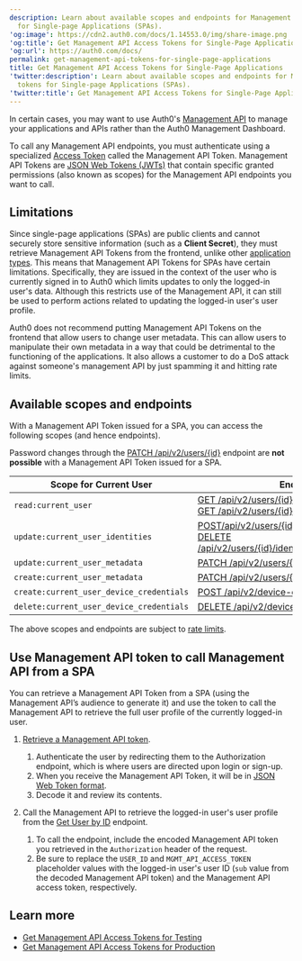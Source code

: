 ```yaml
---
description: Learn about available scopes and endpoints for Management API tokens
  for Single-page Applications (SPAs).
'og:image': https://cdn2.auth0.com/docs/1.14553.0/img/share-image.png
'og:title': Get Management API Access Tokens for Single-Page Applications
'og:url': https://auth0.com/docs/
permalink: get-management-api-tokens-for-single-page-applications
title: Get Management API Access Tokens for Single-Page Applications
'twitter:description': Learn about available scopes and endpoints for Management API
  tokens for Single-page Applications (SPAs).
'twitter:title': Get Management API Access Tokens for Single-Page Applications
---
```

In certain cases, you may want to use Auth0's [Management API](https://auth0.com/docs/api/management/v2#!) to manage your applications and APIs rather than the Auth0 Management Dashboard.

To call any <Tooltip tip="Management API: A product to allow customers to perform administrative tasks." cta="View Glossary" href="/docs/glossary?term=Management+API">Management API</Tooltip> endpoints, you must authenticate using a specialized [Access Token](/docs/secure/tokens/access-tokens) called the Management API Token. Management API Tokens are [JSON Web Tokens (JWTs)](/docs/secure/tokens/json-web-tokens) that contain specific granted permissions (also known as scopes) for the Management API endpoints you want to call.

## Limitations

Since single-page applications (SPAs) are <Tooltip tip="Public Client: Client (application) that cannot hold credentials securely. Examples include a native desktop or mobile application and a JavaScript-based client-side web application (such as a single-page app (SPA))." cta="View Glossary" href="/docs/glossary?term=public+clients">public clients</Tooltip> and cannot securely store sensitive information (such as a **<Tooltip tip="Client Secret: Secret used by a client (application) to authenticate with the Authorization Server; it should be known to only the client and the Authorization Server and must be sufficiently random to not be guessable." cta="View Glossary" href="/docs/glossary?term=Client+Secret">Client Secret</Tooltip>**), they must retrieve Management API Tokens from the frontend, unlike other [application types](/docs/get-started/applications). This means that Management API Tokens for SPAs have certain limitations. Specifically, they are issued in the context of the user who is currently signed in to Auth0 which limits updates to only the logged-in user's data. Although this restricts use of the Management API, it can still be used to perform actions related to updating the logged-in user's user profile.

<Warning>

Auth0 does not recommend putting Management API Tokens on the frontend that allow users to change user metadata. This can allow users to manipulate their own metadata in a way that could be detrimental to the functioning of the applications. It also allows a customer to do a DoS attack against someone's management API by just spamming it and hitting rate limits.

</Warning>

## Available scopes and endpoints

With a Management API Token issued for a SPA, you can access the following scopes (and hence endpoints).

<Callout icon="file-lines" color="#0EA5E9" iconType="regular">

Password changes through the [PATCH /api/v2/users/{id}](https://auth0.com/docs/api/management/v2#!/Users/patch_users_by_id) endpoint are **not possible** with a Management API Token issued for a SPA.

</Callout>

<table class="table"><thead>
<tr>
<th><strong>Scope for Current User</strong></th>
<th><strong>Endpoint</strong></th>
</tr>
</thead>
<tbody>
<tr>
<td><code>read:current_user</code></td>
<td><a href="https://auth0.com/docs/api/management/v2#!/Users/get_users_by_id">GET /api/v2/users/{id}</a> <br/> <a href="https://auth0.com/docs/api/management/v2#!/Users/get_enrollments">GET /api/v2/users/{id}/enrollments</a></td>
</tr>
<tr>
<td><code>update:current_user_identities</code></td>
<td><a href="https://auth0.com/docs/api/management/v2#!/Users/post_identities">POST/api/v2/users/{id}/identities</a> <br/> <a href="https://auth0.com/docs/api/management/v2#!/Users/delete_user_identity_by_user_id">DELETE /api/v2/users/{id}/identities/{provider}/{user_id}</a></td>
</tr>
<tr>
<td><code>update:current_user_metadata</code></td>
<td><a href="https://auth0.com/docs/api/management/v2#!/Users/patch_users_by_id">PATCH /api/v2/users/{id}</a></td>
</tr>
<tr>
<td><code>create:current_user_metadata</code></td>
<td><a href="https://auth0.com/docs/api/management/v2#!/Users/patch_users_by_id">PATCH /api/v2/users/{id}</a></td>
</tr>
<tr>
<td><code>create:current_user_device_credentials</code></td>
<td><a href="https://auth0.com/docs/api/management/v2#!/Device_Credentials/post_device_credentials">POST /api/v2/device-credentials</a></td>
</tr>
<tr>
<td><code>delete:current_user_device_credentials</code></td>
<td><a href="https://auth0.com/docs/api/management/v2#!/Device_Credentials/delete_device_credentials_by_id">DELETE /api/v2/device-credentials/{id}</a></td>
</tr>
</tbody>
</table>

<Callout icon="file-lines" color="#0EA5E9" iconType="regular">

The above scopes and endpoints are subject to [rate limits](/docs/troubleshoot/customer-support/operational-policies/rate-limit-policy).

</Callout>

## Use Management API token to call Management API from a SPA

You can retrieve a Management API Token from a SPA (using the Management API’s <Tooltip tip="Audience: Unique identifier of the audience for an issued token. Named aud in a token, its value contains the ID of either an application (Client ID) for an ID Token or an API (API Identifier) for an Access Token." cta="View Glossary" href="/docs/glossary?term=audience">audience</Tooltip> to generate it) and use the token to call the Management API to retrieve the full user profile of the currently logged-in user.

1. [Retrieve a Management API token](/docs/secure/tokens/access-tokens/management-api-access-tokens/get-management-api-access-tokens-for-production).

   1. Authenticate the user by redirecting them to the Authorization endpoint, which is where users are directed upon login or sign-up.
   2. When you receive the Management API Token, it will be in [JSON Web Token format](/docs/secure/tokens/json-web-tokens/json-web-token-structure).
   3. Decode it and review its contents.
2. Call the Management API to retrieve the logged-in user's user profile from the [Get User by ID](https://auth0.com/docs/api/management/v2#!/Users/get_users_by_id) endpoint.

   1. To call the endpoint, include the encoded Management API token you retrieved in the `Authorization` header of the request.
   2. Be sure to replace the `USER_ID` and `MGMT_API_ACCESS_TOKEN` placeholder values with the logged-in user's user ID (`sub` value from the decoded Management API token) and the Management API access token, respectively.

## Learn more

* [Get Management API Access Tokens for Testing](/docs/secure/tokens/access-tokens/management-api-access-tokens/get-management-api-access-tokens-for-testing)
* [Get Management API Access Tokens for Production](/docs/secure/tokens/access-tokens/management-api-access-tokens/get-management-api-access-tokens-for-production)